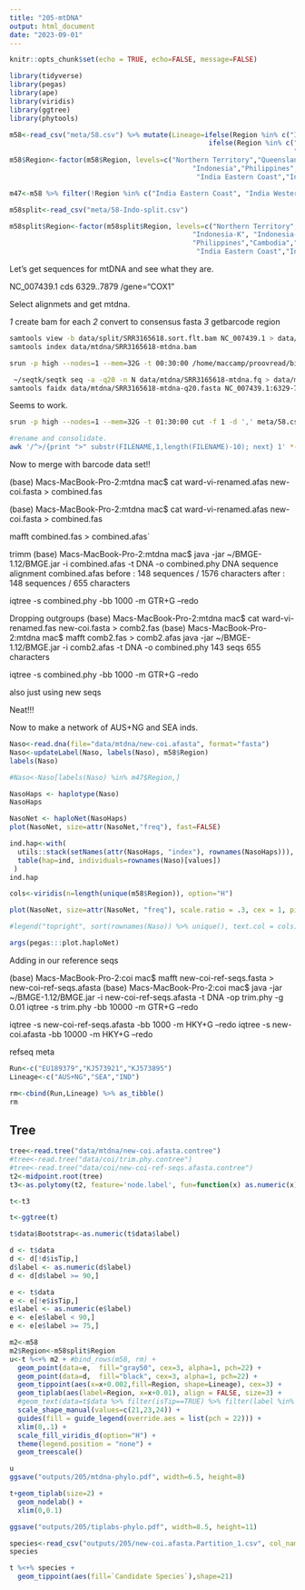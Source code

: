 ```yaml
---
title: "205-mtDNA"
output: html_document
date: "2023-09-01"
---
```


```r
knitr::opts_chunk$set(echo = TRUE, echo=FALSE, message=FALSE)
```

```r
library(tidyverse)
library(pegas)
library(ape)
library(viridis)
library(ggtree)
library(phytools)
```

```r
m58<-read_csv("meta/58.csv") %>% mutate(Lineage=ifelse(Region %in% c("India Eastern Coast", "India Western Coast"), "IND",
                                                 ifelse(Region %in% c("Northern Territory","Queensland" ,"Papua New Guinea"),
                                                                      "AUS+NG","SEA")))
m58$Region<-factor(m58$Region, levels=c("Northern Territory","Queensland","Papua New Guinea",
                                             "Indonesia","Philippines","Cambodia","Thailand", "Vietnam",
                                              "India Eastern Coast","India Western Coast"))

m47<-m58 %>% filter(!Region %in% c("India Eastern Coast", "India Western Coast"))

m58split<-read_csv("meta/58-Indo-split.csv")

m58split$Region<-factor(m58split$Region, levels=c("Northern Territory","Queensland","Papua New Guinea",
                                             "Indonesia-K", "Indonesia-SJ", "Indonesia-SU",
                                             "Philippines","Cambodia","Thailand", "Vietnam",
                                              "India Eastern Coast","India Western Coast"))

```
Let's get sequences for mtDNA and see what they are.

NC_007439.1  cds 6329..7879
                     /gene="COX1"    
                     
                     
Select alignmets and get mtdna.  


_1_ create bam for each
_2_ convert to consensus fasta
_3_ getbarcode region

```sh
samtools view -b data/split/SRR3165618.sort.flt.bam NC_007439.1 > data/mtdna/SRR3165618-mtdna.bam
samtools index data/mtdna/SRR3165618-mtdna.bam

srun -p high --nodes=1 --mem=32G -t 00:30:00 /home/maccamp/proovread/bin/bam2cns --bam data/mtdna/SRR3165618-mtdna.bam --ref genome/NC_007439.1.fasta --prefix data/mtdna/SRR3165618-mtdna

 ~/seqtk/seqtk seq -a -q20 -n N data/mtdna/SRR3165618-mtdna.fq > data/mtdna/SRR3165618-mtdna-q20.fasta
samtools faidx data/mtdna/SRR3165618-mtdna-q20.fasta NC_007439.1:6329-7879 > data/mtdna/SRR3165618-coi.fasta
```

Seems to work.  

```sh
srun -p high --nodes=1 --mem=32G -t 01:30:00 cut -f 1 -d ',' meta/58.csv | while read run; do samtools view -b data/split/$run.sort.flt.bam NC_007439.1 > data/mtdna/$run-mtdna.bam; samtools index data/mtdna/$run-mtdna.bam; /home/maccamp/proovread/bin/bam2cns --bam data/mtdna/$run-mtdna.bam --ref genome/NC_007439.1.fasta --prefix data/mtdna/$run-mtdna;  ~/seqtk/seqtk seq -a -q20 -n N data/mtdna/$run-mtdna.fq > data/mtdna/$run-mtdna-q20.fasta; samtools faidx data/mtdna/$run-mtdna-q20.fasta NC_007439.1:6329-7879 > data/mtdna/$run-coi.fasta; done;

#rename and consolidate.
awk '/^>/{print ">" substr(FILENAME,1,length(FILENAME)-10); next} 1' *-coi.fasta
```

Now to merge with barcode data set!!

(base) Macs-MacBook-Pro-2:mtdna mac$ cat ward-vi-renamed.afas new-coi.fasta > combined.fas

(base) Macs-MacBook-Pro-2:mtdna mac$ cat ward-vi-renamed.afas new-coi.fasta > combined.fas

mafft combined.fas > combined.afas`

trimm 
(base) Macs-MacBook-Pro-2:mtdna mac$ java -jar ~/BMGE-1.12/BMGE.jar -i combined.afas -t DNA -o combined.phy 
   DNA sequence alignment combined.afas
   before : 148 sequences / 1576 characters
   after :  148 sequences / 655 characters  
  
 iqtree -s combined.phy -bb 1000 -m GTR+G --redo 

Dropping outgroups
(base) Macs-MacBook-Pro-2:mtdna mac$ cat ward-vi-renamed.fas new-coi.fasta > comb2.fas
(base) Macs-MacBook-Pro-2:mtdna mac$ mafft comb2.fas > comb2.afas
java -jar ~/BMGE-1.12/BMGE.jar -i comb2.afas -t DNA -o combined.phy
143 seqs 655 characters 

 iqtree -s combined.phy -bb 1000 -m GTR+G --redo 
 
 also just using new seqs
 
 Neat!!!
 
 Now to make a network of AUS+NG and SEA inds.   
 
```r
Naso<-read.dna(file="data/mtdna/new-coi.afasta", format="fasta")
Naso<-updateLabel(Naso, labels(Naso), m58$Region)
labels(Naso)
```
 
```r
#Naso<-Naso[labels(Naso) %in% m47$Region,]
```

```r
NasoHaps <- haplotype(Naso)
NasoHaps
```

```r
NasoNet <- haploNet(NasoHaps)
plot(NasoNet, size=attr(NasoNet,"freq"), fast=FALSE)
```


```r
ind.hap<-with(
  utils::stack(setNames(attr(NasoHaps, "index"), rownames(NasoHaps))),
  table(hap=ind, individuals=rownames(Naso)[values])
 )
ind.hap
```


```r
cols<-viridis(n=length(unique(m58$Region)), option="H")
```
```r
plot(NasoNet, size=attr(NasoNet, "freq"), scale.ratio = .3, cex = 1, pie=ind.hap, labels = FALSE, bg=cols)

#legend("topright", sort(rownames(Naso)) %>% unique(), text.col = cols)
```

```r
args(pegas:::plot.haploNet)
```



Adding in our reference seqs

(base) Macs-MacBook-Pro-2:coi mac$ mafft new-coi-ref-seqs.fasta > new-coi-ref-seqs.afasta
(base) Macs-MacBook-Pro-2:coi mac$ java -jar ~/BMGE-1.12/BMGE.jar -i new-coi-ref-seqs.afasta -t DNA -op trim.phy -g 0.01
 iqtree -s trim.phy -bb 10000 -m GTR+G --redo 

 iqtree -s new-coi-ref-seqs.afasta -bb 1000 -m HKY+G --redo 
iqtree -s new-coi.afasta -bb 10000 -m HKY+G --redo 

refseq meta

```r
Run<-c("EU189379","KJ573921","KJ573895")
Lineage<-c("AUS+NG","SEA","IND")

rm<-cbind(Run,Lineage) %>% as_tibble() 
rm
```

## Tree
```r
tree<-read.tree("data/mtdna/new-coi.afasta.contree")
#tree<-read.tree("data/coi/trim.phy.contree")
#tree<-read.tree("data/coi/new-coi-ref-seqs.afasta.contree")
t2<-midpoint.root(tree)
t3<-as.polytomy(t2, feature='node.label', fun=function(x) as.numeric(x) < 75)

t<-t3

t<-ggtree(t)

t$data$Bootstrap<-as.numeric(t$data$label)

d <- t$data
d <- d[!d$isTip,]
d$label <- as.numeric(d$label)
d <- d[d$label >= 90,]

e <- t$data
e <- e[!e$isTip,]
e$label <- as.numeric(e$label)
e <- e[e$label < 90,]
e <- e[e$label >= 75,]
```

```r
m2<-m58
m2$Region<-m58split$Region
u<-t %<+% m2 + #bind_rows(m58, rm) +
  geom_point(data=e,  fill="gray50", cex=3, alpha=1, pch=22) +
  geom_point(data=d,  fill="black", cex=3, alpha=1, pch=22) +
  geom_tippoint(aes(x=x+0.002,fill=Region, shape=Lineage), cex=3) + 
  geom_tiplab(aes(label=Region, x=x+0.01), align = FALSE, size=3) +
  #geom_text(data=t$data %>% filter(isTip==TRUE) %>% filter(label %in% Run), aes(label=label, x=x+0.01), size=3) +
  scale_shape_manual(values=c(21,23,24)) +
  guides(fill = guide_legend(override.aes = list(pch = 22))) +
  xlim(0,.1) +
  scale_fill_viridis_d(option="H") +
  theme(legend.position = "none") +
  geom_treescale()

u
ggsave("outputs/205/mtdna-phylo.pdf", width=6.5, height=8)

```

```r
t+geom_tiplab(size=2) +
  geom_nodelab() +
  xlim(0,0.1) 

ggsave("outputs/205/tiplabs-phylo.pdf", width=8.5, height=11)

```

```r
species<-read_csv("outputs/205/new-coi.afasta.Partition_1.csv", col_names=c("label","Candidate Species"))
species
```

```r
t %<+% species +
  geom_tippoint(aes(fill=`Candidate Species`),shape=21)
```
  
